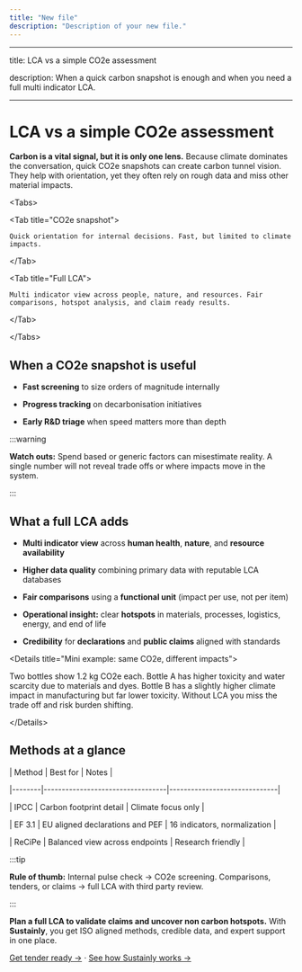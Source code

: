 ```yaml
---
title: "New file"
description: "Description of your new file."
---
```


---

title: LCA vs a simple CO2e assessment

description: When a quick carbon snapshot is enough and when you need a full multi indicator LCA.

---

# LCA vs a simple CO2e assessment

**Carbon is a vital signal, but it is only one lens.** Because climate dominates the conversation, quick CO2e snapshots can create carbon tunnel vision. They help with orientation, yet they often rely on rough data and miss other material impacts.

\<Tabs\>

  \<Tab title="CO2e snapshot"\>

    Quick orientation for internal decisions. Fast, but limited to climate impacts.

  \</Tab\>

  \<Tab title="Full LCA"\>

    Multi indicator view across people, nature, and resources. Fair comparisons, hotspot analysis, and claim ready results.

  \</Tab\>

\</Tabs\>

## When a CO2e snapshot is useful

- **Fast screening** to size orders of magnitude internally  

- **Progress tracking** on decarbonisation initiatives  

- **Early R&D triage** when speed matters more than depth  

:::warning

**Watch outs:** Spend based or generic factors can misestimate reality. A single number will not reveal trade offs or where impacts move in the system.

:::

## What a full LCA adds

- **Multi indicator view** across **human health**, **nature**, and **resource availability**  

- **Higher data quality** combining primary data with reputable LCA databases  

- **Fair comparisons** using a **functional unit** (impact per use, not per item)  

- **Operational insight:** clear **hotspots** in materials, processes, logistics, energy, and end of life  

- **Credibility** for **declarations** and **public claims** aligned with standards  

\<Details title="Mini example: same CO2e, different impacts"\>

Two bottles show 1.2 kg CO2e each. Bottle A has higher toxicity and water scarcity due to materials and dyes. Bottle B has a slightly higher climate impact in manufacturing but far lower toxicity. Without LCA you miss the trade off and risk burden shifting.

\</Details\>

## Methods at a glance

| Method  | Best for                         | Notes                        |

|--------|----------------------------------|------------------------------|

| IPCC   | Carbon footprint detail          | Climate focus only           |

| EF 3.1 | EU aligned declarations and PEF  | 16 indicators, normalization |

| ReCiPe | Balanced view across endpoints   | Research friendly            |

:::tip

**Rule of thumb:** Internal pulse check → CO2e screening. Comparisons, tenders, or claims → full LCA with third party review.

:::

**Plan a full LCA to validate claims and uncover non carbon hotspots.** With **Sustainly**, you get ISO aligned methods, credible data, and expert support in one place.  

[Get tender ready →](/contact) · [See how Sustainly works →](/product)